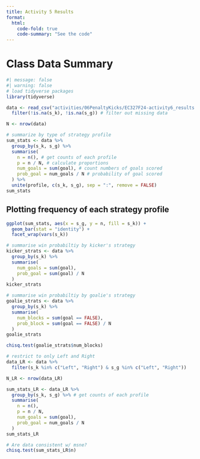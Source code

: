 ```yaml
---
title: Activity 5 Results
format:
  html:
    code-fold: true
    code-summary: "See the code"
---
```


# Class Data Summary
```r
#| message: false
#| warning: false
# load tidyverse packages
library(tidyverse)

data <- read_csv("activities/06PenaltyKicks/EC327F24-activity6_results.csv") %>%
  filter(!is.na(s_k), !is.na(s_g)) # filter out missing data

N <- nrow(data)

# summarize by type of strategy profile
sum_stats <- data %>%
  group_by(s_k, s_g) %>% 
  summarise(
    n = n(), # get counts of each profile
    p = n / N, # calculate proportions
    num_goals = sum(goal), # count numbers of goals scored
    prob_goal = num_goals / N # probability of goal scored
  ) %>%
  unite(profile, c(s_k, s_g), sep = ":", remove = FALSE) 
sum_stats
```

## Plotting frequency of each strategy profile
```r
ggplot(sum_stats, aes(x = s_g, y = n, fill = s_k)) +
  geom_bar(stat = "identity") +
  facet_wrap(vars(s_k))
```

```r
# summarise win probabiltiy by kicker's strategy
kicker_strats <- data %>%
  group_by(s_k) %>%
  summarise(
    num_goals = sum(goal),
    prob_goal = sum(goal) / N
  )
kicker_strats
```

```r
# summarise win probabiltiy by goalie's strategy
goalie_strats <- data %>%
  group_by(s_k) %>%
  summarise(
    num_blocks = sum(goal == FALSE),
    prob_block = sum(goal == FALSE) / N
  )
goalie_strats

chisq.test(goalie_strats$num_blocks)
```

```r
# restrict to only Left and Right
data_LR <- data %>%
  filter(s_k %in% c("Left", "Right") & s_g %in% c("Left", "Right"))

N_LR <- nrow(data_LR)

sum_stats_LR <- data_LR %>%
  group_by(s_k, s_g) %>% # get counts of each profile
  summarise(
    n = n(),
    p = n / N,
    num_goals = sum(goal),
    prob_goal = num_goals / N
  )
sum_stats_LR

# Are data consistent w/ msne?
chisq.test(sum_stats_LR$n)
```
